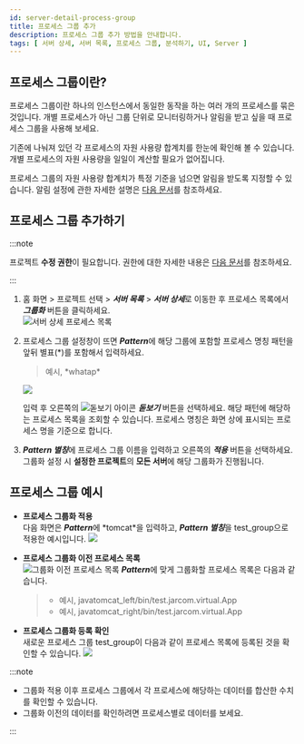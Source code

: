 ```yaml
---
id: server-detail-process-group
title: 프로세스 그룹 추가
description: 프로세스 그룹 추가 방법을 안내합니다. 
tags: [ 서버 상세, 서버 목록, 프로세스 그룹, 분석하기, UI, Server ]
---
```


## 프로세스 그룹이란?

프로세스 그룹이란 하나의 인스턴스에서 동일한 동작을 하는 여러 개의 프로세스를 묶은 것입니다. 개별 프로세스가 아닌 그룹 단위로 모니터링하거나 알림을 받고 싶을 때 프로세스 그룹을 사용해 보세요.

기존에 나눠져 있던 각 프로세스의 자원 사용량 합계치를 한눈에 확인해 볼 수 있습니다. 개별 프로세스의 자원 사용량을 일일이 계산할 필요가 없어집니다.

프로세스 그룹의 자원 사용량 합계치가 특정 기준을 넘으면 알림을 받도록 지정할 수 있습니다. 알림 설정에 관한 자세한 설명은 [다음 문서](warning-notice#process-event)를 참조하세요.

<!-- ***경고 알림*** > ***이벤트 설정*** > ***+ 이벤트 추가*** > ***프로세스*** 탭을 -->

## 프로세스 그룹 추가하기

<!-- Super Admin 혹은 Admin 계정으로 로그인한 후 다음 절차를 순서대로 진행하세요. -->

:::note

프로젝트 **수정 권한**이 필요합니다. 권한에 대한 자세한 내용은 [다음 문서](../project/project-structure)를 참조하세요.

:::

1. 홈 화면 > 프로젝트 선택 > ***서버 목록*** > ***서버 상세***로 이동한 후 프로세스 목록에서 ***그룹화*** 버튼을 클릭하세요.<br/>
    ![서버 상세 프로세스 목록](/img/server-detail-process.png)
1. 프로세스 그룹 설정창이 뜨면 ***Pattern***에 해당 그룹에 포함할 프로세스 명칭 패턴을 앞뒤 별표(*)를 포함해서 입력하세요.
    > 예시, *whatap\*
    
    ![](https://img.whatap.io/media/images/process_group_details.png)
    
    입력 후 오른쪽의 ![돋보기 아이콘](/img/ic-search.svg) ***돋보기*** 버튼을 선택하세요. 해당 패턴에 해당하는 프로세스 목록을 조회할 수 있습니다. 프로세스 명칭은 화면 상에 표시되는 프로세스 명을 기준으로 합니다.
1. ***Pattern 별칭***에 프로세스 그룹 이름을 입력하고 오른쪽의 ***적용*** 버튼을 선택하세요. 그룹화 설정 시 **설정한 프로젝트**의 **모든 서버**에 해당 그룹화가 진행됩니다.

## 프로세스 그룹 예시

* **프로세스 그룹화 적용**  
    다음 화면은 ***Pattern***에 *tomcat\*을 입력하고, ***Pattern 별칭***을 test_group으로 적용한 예시입니다.
    ![](https://img.whatap.io/media/images/process_group_example.png)

* **프로세스 그룹화 이전 프로세스 목록**  
    ![그룹화 이전 프로세스 목록](/img/server-process-list.png)
    ***Pattern***에 맞게 그룹화할 프로세스 목록은 다음과 같습니다.
    > * 예시, javatomcat_left/bin/test.jarcom.virtual.App 
    > * 예시, javatomcat_right/bin/test.jarcom.virtual.App

* **프로세스 그룹화 등록 확인**  
    새로운 프로세스 그룹 test_group이 다음과 같이 프로세스 목록에 등록된 것을 확인할 수 있습니다.
    ![](https://img.whatap.io/media/images/test_group.png)

:::note

* 그룹화 적용 이후 프로세스 그룹에서 각 프로세스에 해당하는 데이터를 합산한 수치를 확인할 수 있습니다. 
* 그룹화 이전의 데이터를 확인하려면 프로세스별로 데이터를 보세요.

:::